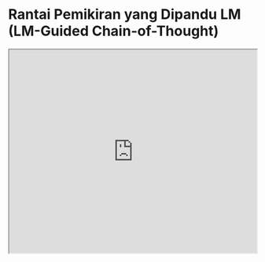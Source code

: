 
# Rantai Pemikiran yang Dipandu LM (LM-Guided Chain-of-Thought)


<iframe width="100%"
  height="415px"
  src="https://www.youtube.com/embed/O3bl0qURONM?si=Hwdc_o0qHpw8QRsY" allow="accelerometer; autoplay; clipboard-write; encrypted-media; gyroscope; picture-in-picture"
  allowFullScreen
  />

Sebuah penelitian baru oleh [Lee et al. (2024)](https://arxiv.org/abs/2404.03414) mengusulkan cara untuk meningkatkan kemampuan penalaran pada Model Bahasa Besar (Large Language Models atau LLMs) dengan menggunakan model bahasa yang lebih kecil.

Pertama-tama, penelitian ini menerapkan teknik "penyulingan pengetahuan" (knowledge distillation) pada model bahasa kecil. Caranya dengan menggunakan alasan-alasan yang dihasilkan oleh model bahasa besar, dengan harapan dapat memperkecil perbedaan kemampuan penalaran antara keduanya.

Intinya, alasan-alasan dihasilkan oleh model bahasa ringan (kecil), sedangkan prediksi jawaban diserahkan kepada model bahasa besar yang tidak diubah. Pendekatan yang hemat sumber daya ini menghindari kebutuhan untuk melatih ulang model besar dan sebagai gantinya menyerahkan tugas menghasilkan alasan kepada model bahasa kecil.

Model bahasa yang telah "disuling" pengetahuannya kemudian dioptimalkan lebih lanjut menggunakan pembelajaran penguatan (reinforcement learning). Proses ini menggunakan beberapa sinyal penghargaan yang berorientasi pada alasan dan tugas.

!["LM-Guide Chain-of-Thought"](../../img/research/guided-cot.png)
*Sumber: https://arxiv.org/pdf/2404.03414.pdf*

Kerangka kerja ini diuji pada tugas menjawab pertanyaan ekstraktif multi-langkah dan mengungguli semua metode dasar dalam hal akurasi prediksi jawaban. Pembelajaran penguatan membantu meningkatkan kualitas alasan yang dihasilkan, yang selanjutnya meningkatkan kinerja dalam menjawab pertanyaan.

Pendekatan "prompting" Rantai Pemikiran yang Dipandu LM (LM-Guided Chain-of-Thought) yang diusulkan dalam penelitian ini mengungguli baik "prompting" standar maupun "prompting" Rantai Pemikiran biasa. Teknik decoding konsistensi-diri (self-consistency decoding) juga meningkatkan kinerja.

Pendekatan ini menunjukkan penggunaan cerdas model bahasa kecil untuk menghasilkan alasan. Hasilnya luar biasa mengingat model bahasa yang lebih besar biasanya lebih disukai untuk kemampuan ini dibandingkan yang lebih kecil. Menguraikan tugas dengan cara seperti ini adalah sesuatu yang harus dipikirkan secara mendalam oleh para pengembang. Tidak semua hal perlu dilakukan oleh model besar. Saat melakukan fine-tuning (penyesuaian), penting untuk memikirkan aspek apa yang ingin dioptimalkan dan menguji apakah model bahasa kecil dapat melakukannya untuk Anda.

